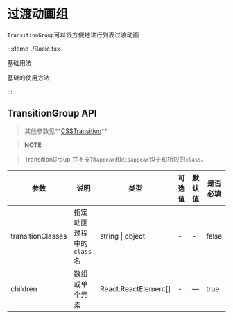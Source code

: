 # 过渡动画组

`TransitionGroup`可以很方便地进行列表过渡动画

:::demo ./Basic.tsx

基础用法

基础的使用方法

:::

## TransitionGroup API

> 其他参数见**[CSSTransition](/CSSTransition)**

> **NOTE**

> TransitionGroup 并不支持`appear`和`disappear`钩子和相应的`class`。

| 参数 | 说明 | 类型 | 可选值 | 默认值 | 是否必填 |
| --- | --- | --- | --- | --- | --- |
| transitionClasses | 指定动画过程中的`class`名 | string &#x007c; object | - | - | false |
| children | 数组或单个元素 | React.ReactElement[] | - | — | true |
